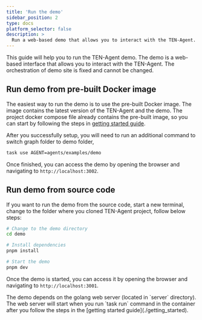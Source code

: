 ```yaml
---
title: 'Run the demo'
sidebar_position: 2
type: docs
platform_selector: false
description: >
  Run a web-based demo that allows you to interact with the TEN-Agent.
---
```


This guide will help you to run the TEN-Agent demo. The demo is a web-based interface that allows you to interact with the TEN-Agent. The orchestration of demo site is fixed and cannot be changed.

## Run demo from pre-built Docker image

The easiest way to run the demo is to use the pre-built Docker image. The image contains the latest version of the TEN-Agent and the demo. The project docker compose file already contains the pre-built image, so you can start by following the steps in [getting started guide](./getting_started).

After you successfully setup, you will need to run an additional command to switch graph folder to demo folder,

```bash
task use AGENT=agents/examples/demo
```

Once finished, you can access the demo by opening the browser and navigating to `http://localhost:3002`.

## Run demo from source code

If you want to run the demo from the source code, start a new terminal, change to the folder where you cloned TEN-Agent project, follow below steps:

```bash
# Change to the demo directory
cd demo

# Install dependencies
pnpm install

# Start the demo
pnpm dev
```

Once the demo is started, you can access it by opening the browser and navigating to `http://localhost:3001`.

<Admonition type="info">
The demo depends on the golang web server (located in `server` directory). The web server will start when you run `task run` command in the container after you follow the steps in the [getting started guide](./getting_started).
</Admonition>